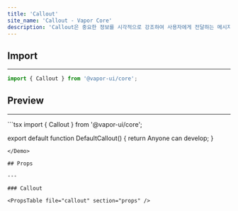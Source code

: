 ```yaml
---
title: 'Callout'
site_name: 'Callout - Vapor Core'
description: 'Callout은 중요한 정보를 시각적으로 강조하여 사용자에게 전달하는 메시지 컴포넌트입니다.'
---
```


## Import

---

```js
import { Callout } from '@vapor-ui/core';
```

## Preview

---

<Demo name="default-callout">
```tsx
import { Callout } from '@vapor-ui/core';

export default function DefaultCallout() {
    return <Callout color="primary">Anyone can develop</Callout>;
}
```
</Demo>

## Props

---

### Callout

<PropsTable file="callout" section="props" />

